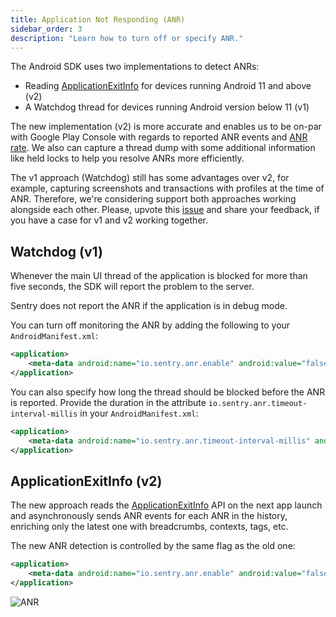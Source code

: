 ```yaml
---
title: Application Not Responding (ANR)
sidebar_order: 3
description: "Learn how to turn off or specify ANR."
---
```


The Android SDK uses two implementations to detect ANRs:
 - Reading [ApplicationExitInfo](https://developer.android.com/reference/android/app/ApplicationExitInfo) for devices running Android 11 and above (v2)
 - A Watchdog thread for devices running Android version below 11 (v1)

The new implementation (v2) is more accurate and enables us to be on-par with Google Play Console with regards to reported ANR events and [ANR rate](/platforms/android/performance/instrumentation/performance-metrics/#application-not-responding-anr-rate). We also can capture a thread dump with some additional information like held locks to help you resolve ANRs more efficiently.

<Note>

The v1 approach (Watchdog) still has some advantages over v2, for example, capturing screenshots and transactions with profiles at the time of ANR. Therefore, we're considering support both approaches working alongside each other. Please, upvote this [issue](https://github.com/getsentry/sentry-java/issues/2693) and share your feedback, if you have a case for v1 and v2 working together.

</Note>

## Watchdog (v1)

Whenever the main UI thread of the application is blocked for more than five seconds, the SDK will report the problem to the server.

<Note>

Sentry does not report the ANR if the application is in debug mode.

</Note>

You can turn off monitoring the ANR by adding the following to your `AndroidManifest.xml`:

```xml {filename:AndroidManifest.xml}
<application>
    <meta-data android:name="io.sentry.anr.enable" android:value="false" />
</application>
```

You can also specify how long the thread should be blocked before the ANR is reported. Provide the duration in the attribute `io.sentry.anr.timeout-interval-millis` in your `AndroidManifest.xml`:

```xml {filename:AndroidManifest.xml}
<application>
    <meta-data android:name="io.sentry.anr.timeout-interval-millis" android:value="2000" />
</application>
```

## ApplicationExitInfo (v2)

The new approach reads the [ApplicationExitInfo](https://developer.android.com/reference/android/app/ApplicationExitInfo) API on the next app launch
and asynchronously sends ANR events for each ANR in the history, enriching only the latest one with breadcrumbs, contexts, tags, etc. 

The new ANR detection is controlled by the same flag as the old one:

```xml {filename:AndroidManifest.xml}
<application>
    <meta-data android:name="io.sentry.anr.enable" android:value="false" />
</application>
```

![ANR](app-not-respond.png)
